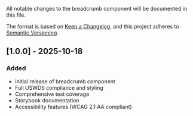 
<Meta title="Components/Breadcrumb/Changelog" />

All notable changes to the breadcrumb component will be documented in this file.

The format is based on [Keep a Changelog](https://keepachangelog.com/en/1.0.0/),
and this project adheres to [Semantic Versioning](https://semver.org/spec/v2.0.0.html).

## [1.0.0] - 2025-10-18

### Added

- Initial release of breadcrumb component
- Full USWDS compliance and styling
- Comprehensive test coverage
- Storybook documentation
- Accessibility features (WCAG 2.1 AA compliant)
